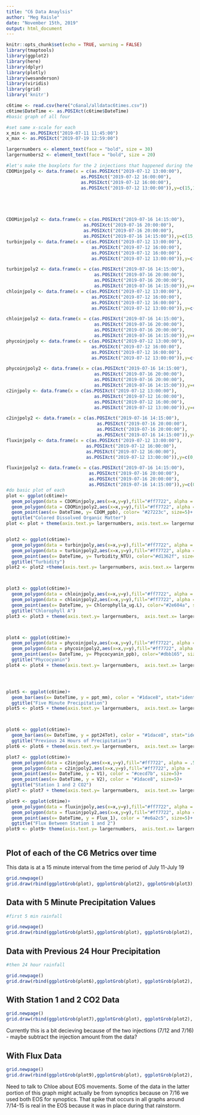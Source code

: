 ```yaml
---
title: "C6 Data Anaylsis"
author: "Meg Raisle"
date: "November 15th, 2019"
output: html_document
---
```

```r
knitr::opts_chunk$set(echo = TRUE, warning = FALSE)
library(tmaptools)
library(ggplot2)
library(here)
library(dplyr)
library(plotly)
library(wesanderson)
library(viridis)
library(grid)
library('knitr')
```

```r
c6time <- read.csv(here("c6anal/alldatac6times.csv"))
c6time$DateTime <- as.POSIXct(c6time$DateTime)
#basic graph of all four 

#set same x-scale for each 
x_min <- as.POSIXct("2019-07-11 11:45:00")
x_max <- as.POSIXct("2019-07-19 12:59:00")

largernumbers <- element_text(face = "bold", size = 30)
largernumbers2 <- element_text(face = "bold", size = 20)

#let's make the boxplots for the 2 injections that happened during the c6 time 
CDOMinjpoly <- data.frame(x = c(as.POSIXct("2019-07-12 13:00:00"),
                            as.POSIXct("2019-07-12 16:00:00"),
                            as.POSIXct("2019-07-12 16:00:00"),
                            as.POSIXct("2019-07-12 13:00:00")),y=c(15,15,50,50))





CDOMinjpoly2 <- data.frame(x = c(as.POSIXct("2019-07-16 14:15:00"),
                             as.POSIXct("2019-07-16 20:00:00"),
                             as.POSIXct("2019-07-16 20:00:00"),
                             as.POSIXct("2019-07-16 14:15:00")),y=c(15,15,50,50))
turbinjpoly <- data.frame(x = c(as.POSIXct("2019-07-12 13:00:00"),
                                as.POSIXct("2019-07-12 16:00:00"),
                                as.POSIXct("2019-07-12 16:00:00"),
                                as.POSIXct("2019-07-12 13:00:00")),y=c(0,0,3000,3000))

turbinjpoly2 <- data.frame(x = c(as.POSIXct("2019-07-16 14:15:00"),
                                 as.POSIXct("2019-07-16 20:00:00"),
                                 as.POSIXct("2019-07-16 20:00:00"),
                                 as.POSIXct("2019-07-16 14:15:00")),y=c(0,0,3000,3000))
chloinjpoly <- data.frame(x = c(as.POSIXct("2019-07-12 13:00:00"),
                                as.POSIXct("2019-07-12 16:00:00"),
                                as.POSIXct("2019-07-12 16:00:00"),
                                as.POSIXct("2019-07-12 13:00:00")),y=c(0,0,5,5))

chloinjpoly2 <- data.frame(x = c(as.POSIXct("2019-07-16 14:15:00"),
                                 as.POSIXct("2019-07-16 20:00:00"),
                                 as.POSIXct("2019-07-16 20:00:00"),
                                 as.POSIXct("2019-07-16 14:15:00")),y=c(0,0,5,5))
phycoinjpoly <- data.frame(x = c(as.POSIXct("2019-07-12 13:00:00"),
                                as.POSIXct("2019-07-12 16:00:00"),
                                as.POSIXct("2019-07-12 16:00:00"),
                                as.POSIXct("2019-07-12 13:00:00")),y=c(0,0,1500,1500))

phycoinjpoly2 <- data.frame(x = c(as.POSIXct("2019-07-16 14:15:00"),
                                 as.POSIXct("2019-07-16 20:00:00"),
                                 as.POSIXct("2019-07-16 20:00:00"),
                                 as.POSIXct("2019-07-16 14:15:00")),y=c(0,0,1500,1500))
c2injpoly <- data.frame(x = c(as.POSIXct("2019-07-12 13:00:00"),
                                 as.POSIXct("2019-07-12 16:00:00"),
                                 as.POSIXct("2019-07-12 16:00:00"),
                                 as.POSIXct("2019-07-12 13:00:00")),y=c(1000,1000,5000,5000))

c2injpoly2 <- data.frame(x = c(as.POSIXct("2019-07-16 14:15:00"),
                                  as.POSIXct("2019-07-16 20:00:00"),
                                  as.POSIXct("2019-07-16 20:00:00"),
                                  as.POSIXct("2019-07-16 14:15:00")),y=c(1000,1000,5000,5000))
fluxinjpoly <- data.frame(x = c(as.POSIXct("2019-07-12 13:00:00"),
                              as.POSIXct("2019-07-12 16:00:00"),
                              as.POSIXct("2019-07-12 16:00:00"),
                              as.POSIXct("2019-07-12 13:00:00")),y=c(0,0,4,4))

fluxinjpoly2 <- data.frame(x = c(as.POSIXct("2019-07-16 14:15:00"),
                               as.POSIXct("2019-07-16 20:00:00"),
                               as.POSIXct("2019-07-16 20:00:00"),
                               as.POSIXct("2019-07-16 14:15:00")),y=c(0,0,4,4))
#do basic plot of each 
plot <- ggplot(c6time)+
  geom_polygon(data = CDOMinjpoly,aes(x=x,y=y),fill="#ff7722", alpha = .5)+
  geom_polygon(data = CDOMinjpoly2,aes(x=x,y=y),fill="#ff7722", alpha = .5)+
  geom_point(aes(x= DateTime, y= CDOM_ppb), color= "#27223c", size=5)+
  ggtitle("Colored Dissolved Organic Matter")
plot <- plot + theme(axis.text.y= largernumbers, axis.text.x= largernumbers, plot.title =largernumbers, axis.title.x = largernumbers2, axis.title.y = largernumbers2)


plot2 <- ggplot(c6time)+
  geom_polygon(data = turbinjpoly,aes(x=x,y=y),fill="#ff7722", alpha = .5)+
  geom_polygon(data = turbinjpoly2,aes(x=x,y=y),fill="#ff7722", alpha = .5)+
  geom_point(aes(x= DateTime, y= Turbidity_NTU), color="#d1362f", size=5)+
  ggtitle("Turbidity")
plot2 <- plot2 +theme(axis.text.y= largernumbers, axis.text.x= largernumbers, plot.title =largernumbers, axis.title.x = largernumbers2, axis.title.y = largernumbers2)



plot3 <- ggplot(c6time)+
  geom_polygon(data = chloinjpoly,aes(x=x,y=y),fill="#ff7722", alpha = .5)+
  geom_polygon(data = chloinjpoly2,aes(x=x,y=y),fill="#ff7722", alpha = .5)+
  geom_point(aes(x= DateTime, y= Chlorophylla_ug.L), color="#2e604a", size=5)+
  ggtitle("Chlorophyll A")
plot3 <- plot3 + theme(axis.text.y= largernumbers,  axis.text.x= largernumbers,plot.title =largernumbers, axis.title.x = largernumbers2, axis.title.y = largernumbers2)



plot4 <- ggplot(c6time)+
  geom_polygon(data = phycoinjpoly,aes(x=x,y=y),fill="#ff7722", alpha = .5)+
  geom_polygon(data = phycoinjpoly2,aes(x=x,y=y),fill="#ff7722", alpha = .5)+
  geom_point(aes(x= DateTime, y= Phycocyanin_ppb), color="#dbb165", size=5)+
  ggtitle("Phycocyanin")
plot4 <- plot4 + theme(axis.text.y= largernumbers,  axis.text.x= largernumbers,plot.title =largernumbers, axis.title.x = largernumbers2, axis.title.y = largernumbers2)




plot5 <- ggplot(c6time)+
  geom_bar(aes(x= DateTime, y = ppt_mm), color = "#1dace8", stat="identity", size=5)+
  ggtitle("Five Minute Precipitation")
plot5 <- plot5 + theme(axis.text.y= largernumbers,  axis.text.x= largernumbers,plot.title =largernumbers, axis.title.x = largernumbers2, axis.title.y = largernumbers2)



plot6 <- ggplot(c6time)+
  geom_bar(aes(x= DateTime, y = ppt24Tot), color = "#1dace8", stat="identity", size=5)+
  ggtitle("Previous 24 Hours of Precipitation")
plot6 <- plot6 + theme(axis.text.y= largernumbers,  axis.text.x= largernumbers,plot.title =largernumbers, axis.title.x = largernumbers2, axis.title.y = largernumbers2)

plot7 <- ggplot(c6time)+
  geom_polygon(data = c2injpoly,aes(x=x,y=y),fill="#ff7722", alpha = .5)+
  geom_polygon(data = c2injpoly2,aes(x=x,y=y),fill="#ff7722", alpha = .5)+
  geom_point(aes(x= DateTime, y = V1), color = "#cecd7b", size=5)+
  geom_point(aes(x= DateTime, y = V2), color = "#1dace8", size=5)+
  ggtitle("Station 1 and 2 CO2")
plot7 <- plot7 + theme(axis.text.y= largernumbers,  axis.text.x= largernumbers,plot.title =largernumbers, axis.title.x = largernumbers2, axis.title.y = largernumbers2)

plot9 <- ggplot(c6time)+
  geom_polygon(data = fluxinjpoly,aes(x=x,y=y),fill="#ff7722", alpha = .5)+
  geom_polygon(data = fluxinjpoly2,aes(x=x,y=y),fill="#ff7722", alpha = .5)+
  geom_point(aes(x= DateTime, y = Flux_1), color = "#e6a2c5", size=5)+
  ggtitle("Flux Between Station 1 and 2")
plot9 <- plot9+ theme(axis.text.y= largernumbers,  axis.text.x= largernumbers,plot.title =largernumbers, axis.title.x = largernumbers2, axis.title.y = largernumbers2)



````

## Plot of each of the C6 Metrics over time 
This data is at a 15 minute interval from the time period of July 11-July 19
```r

grid.newpage()
grid.draw(rbind(ggplotGrob(plot), ggplotGrob(plot2), ggplotGrob(plot3), ggplotGrob(plot4)))

````

## Data with 5 Minute Precipitation Values 

```r
#first 5 min rainfall 

grid.newpage()
grid.draw(rbind(ggplotGrob(plot5),ggplotGrob(plot), ggplotGrob(plot2), ggplotGrob(plot3), ggplotGrob(plot4)))

````

## Data with Previous 24 Hour Precipitation
```r
#then 24 hour rainfall

grid.newpage()
grid.draw(rbind(ggplotGrob(plot6),ggplotGrob(plot), ggplotGrob(plot2), ggplotGrob(plot3), ggplotGrob(plot4)))           


````

## With Station 1 and 2 CO2 Data
```r
grid.newpage()
grid.draw(rbind(ggplotGrob(plot7),ggplotGrob(plot), ggplotGrob(plot2), ggplotGrob(plot3), ggplotGrob(plot4)))  

````
 Currently this is a bit decieving because of the two injections (7/12 and 7/16) - maybe subtract the injection amount from the data?

## With Flux Data
```r
grid.newpage()
grid.draw(rbind(ggplotGrob(plot9),ggplotGrob(plot), ggplotGrob(plot2), ggplotGrob(plot3), ggplotGrob(plot4)))  

````
Need to talk to Chloe about EOS movements. Some of the data in the latter portion of this graph might actually be from synoptics because on 7/16 we used both EOS for synoptics. That spike that occurs in all graphs around 7/14-15 is real in the EOS because it was in place during that rainstorm. 
